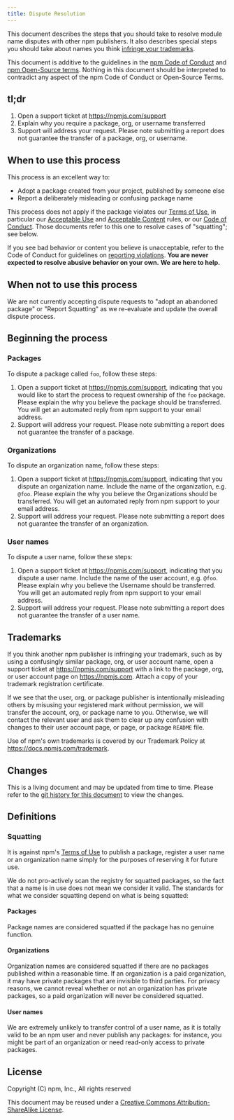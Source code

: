 ```yaml
---
title: Dispute Resolution
---
```


This document describes the steps that you should take to resolve module
name disputes with other npm publishers.  It also describes special steps
you should take about names you think [infringe your trademarks](#trademarks).

This document is additive to the guidelines in the
[npm Code of Conduct][conduct] and
[npm Open-Source terms][open-source-terms].
Nothing in this document should be interpreted to contradict any aspect
of the npm Code of Conduct or Open-Source Terms.

## tl;dr

1. Open a support ticket at <https://npmjs.com/support>
1. Explain why you require a package, org, or username transferred
1. Support will address your request. Please note submitting a report does not 
   guarantee the transfer of a package, org, or username.

## When to use this process

This process is an excellent way to:

* Adopt a package created from your project, published by someone else
* Report a deliberately misleading or confusing package name

This process does not apply if the package violates our
[Terms of Use][open-source-terms],
in particular our
[Acceptable Use][acceptable-use]
and [Acceptable Content][acceptable-content]
rules, or our [Code of Conduct][conduct].
Those documents refer to this one to resolve cases of "squatting"; see
below.

If you see bad behavior or content you believe is unacceptable, refer to
the Code of Conduct for guidelines on
[reporting violations][violations].
**You are never expected to resolve abusive behavior on your own.**
**We are here to help.**

## When not to use this process

We are not currently accepting dispute requests to "adopt an abandoned 
package" or "Report Squatting" as we re-evaluate and update the overall
dispute process.

## Beginning the process

### Packages

To dispute a package called `foo`, follow these steps:

1. Open a support ticket at <https://npmjs.com/support>, indicating that
   you would like to start the process to request ownership of the `foo`
   package. Please explain the why you believe the package should be transferred.
   You will get an automated reply from npm support to your email address.
1. Support will address your request. Please note submitting a report does not 
   guarantee the transfer of a package.

### Organizations

To dispute an organization name, follow these steps:

1. Open a support ticket at <https://npmjs.com/support>, indicating that
   you dispute an organization name.  Include the name of the organization,
   e.g. `@foo`.  Please explain the why you believe the Organizations should
   be transferred. You will get an automated reply from npm support to your
   email address.
1. Support will address your request. Please note submitting a report does not 
   guarantee the transfer of an organization.

### User names

To dispute a user name, follow these steps:

1. Open a support ticket at <https://npmjs.com/support>, indicating that
   you dispute a user name.  Include the name of the user account,
   e.g. `@foo`. Please explain why you believe the Username should be 
   transferred. You will get an automated reply from npm support to your
   email address.
1. Support will address your request. Please note submitting a report does not 
   guarantee the transfer of a user name.

## Trademarks

If you think another npm publisher is infringing your trademark, such
as by using a confusingly similar package, org, or user account name,
open a support ticket at <https://npmjs.com/support> with a link to
the package, org, or user account page on <https://npmjs.com>. Attach
a copy of your trademark registration certificate.

If we see that the user, org, or package publisher is intentionally
misleading others by misusing your registered mark without permission,
we will transfer the account, org, or package name to you.  Otherwise, we
will contact the relevant user and ask them to clear up any confusion with
changes to their user account page, or page, or package `README` file.

Use of npm's own trademarks is covered by our Trademark Policy at
<https://docs.npmjs.com/trademark>.

## Changes

This is a living document and may be updated from time to time.
Please refer to the [git history for this
document](https://github.com/npm/policies/commits/master/disputes.md)
to view the changes.

## Definitions

### Squatting

It is against npm's
[Terms of Use][acceptable-content]
to publish a package, register a user name or an organization name
simply for the purposes of reserving it for future use.

We do not pro-actively scan the registry for squatted packages, so
the fact that a name is in use does not mean we consider it valid.
The standards for what we consider squatting depend on what is being
squatted:

#### Packages

Package names are considered squatted if the package has no genuine
function.

#### Organizations

Organization names are considered squatted if there are no packages
published within a reasonable time. If an organization is a paid
organization, it may have private packages that are invisible to
third parties. For privacy reasons, we cannot reveal whether or not
an organization has private packages, so a paid organization will
never be considered squatted.

#### User names

We are extremely unlikely to transfer control of a user name, as it
is totally valid to be an npm user and never publish any packages:
for instance, you might be part of an organization or need read-only
access to private packages.

## License

Copyright (C) npm, Inc., All rights reserved

This document may be reused under a [Creative Commons
Attribution-ShareAlike
License](https://creativecommons.org/licenses/by-sa/4.0/).

[conduct]: /policies/conduct
[open-source-terms]: /policies/open-source-terms
[acceptable-use]: /policies/open-source-terms#acceptable-use
[acceptable-content]: /policies/open-source-terms#acceptable-content
[violations]: /policies/conduct#reporting-violations-of-this-code-of-conduct
[trademark]: /policies/trademark
